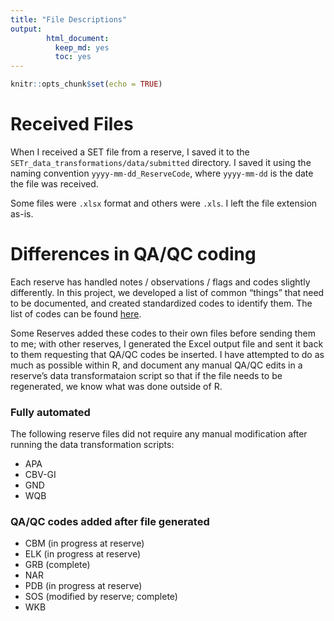 ```yaml
---
title: "File Descriptions"
output: 
        html_document:
          keep_md: yes
          toc: yes
---
```


```r
knitr::opts_chunk$set(echo = TRUE)
```


# Received Files  

When I received a SET file from a reserve, I saved it to the `SETr_data_transformations/data/submitted` directory. I saved it using the naming convention `yyyy-mm-dd_ReserveCode`, where `yyyy-mm-dd` is the date the file was received.  

Some files were `.xlsx` format and others were `.xls`. I left the file extension as-is.  


# Differences in QA/QC coding  

Each reserve has handled notes / observations / flags and codes slightly differently. In this project, we developed a list of common "things" that need to be documented, and created standardized codes to identify them. The list of codes can be found [here](https://docs.google.com/spreadsheets/d/1cqxi_Bz1CjpticfrPLf1_GgsoN2g_V1jlV9gAbzN6xw/edit?usp=sharing).  

Some Reserves added these codes to their own files before sending them to me; with other reserves, I generated the Excel output file and sent it back to them requesting that QA/QC codes be inserted. I have attempted to do as much as possible within R, and document any manual QA/QC edits in a reserve's data transformataion script so that if the file needs to be regenerated, we know what was done outside of R.  

### Fully automated  

The following reserve files did not require any manual modification after running the data transformation scripts:  

+  APA  
+  CBV-GI  
+  GND  
+  WQB  



### QA/QC codes added after file generated  

+  CBM  (in progress at reserve)  
+  ELK  (in progress at reserve)  
+  GRB  (complete)
+  NAR  
+  PDB  (in progress at reserve)
+  SOS  (modified by reserve; complete)
+  WKB  